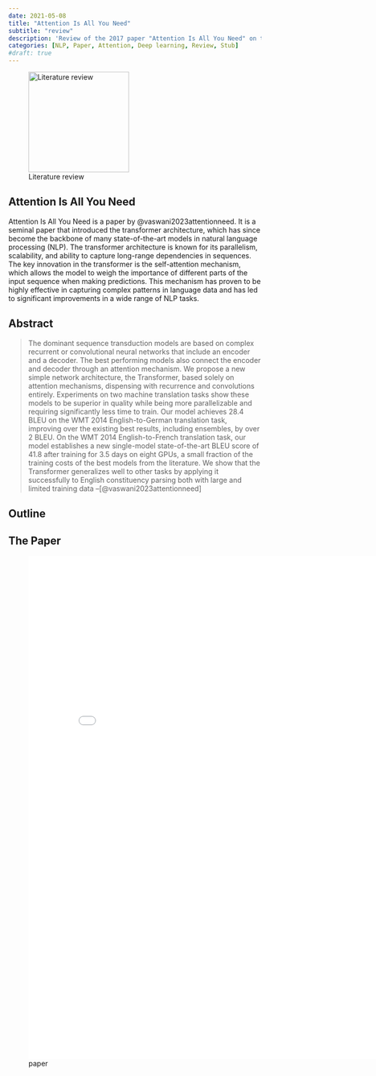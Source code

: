 ```yaml
---
date: 2021-05-08
title: "Attention Is All You Need"
subtitle: "review"
description: 'Review of the 2017 paper "Attention Is All You Need" on the transformer architecture.'
categories: [NLP, Paper, Attention, Deep learning, Review, Stub]
#draft: true
---
```


![Literature review](/images/literature-review-open-book.jpg){.column-margin .nolightbox width="200px"}

## Attention Is All You Need

Attention Is All You Need is a paper by @vaswani2023attentionneed. It is a seminal paper that introduced the transformer architecture, which has since become the backbone of many state-of-the-art models in natural language processing (NLP). The transformer architecture is known for its parallelism, scalability, and ability to capture long-range dependencies in sequences. The key innovation in the transformer is the self-attention mechanism, which allows the model to weigh the importance of different parts of the input sequence when making predictions. This mechanism has proven to be highly effective in capturing complex patterns in language data and has led to significant improvements in a wide range of NLP tasks.

## Abstract

> The dominant sequence transduction models are based on complex recurrent or convolutional neural networks that include an encoder and a decoder. The best performing models also connect the encoder and decoder through an attention mechanism. We propose a new simple network architecture, the Transformer, based solely on attention mechanisms, dispensing with recurrence and convolutions entirely. Experiments on two machine translation tasks show these models to be superior in quality while being more parallelizable and requiring significantly less time to train. Our model achieves 28.4 BLEU on the WMT 2014 English-to-German translation task, improving over the existing best results, including ensembles, by over 2 BLEU. On the WMT 2014 English-to-French translation task, our model establishes a new single-model state-of-the-art BLEU score of 41.8 after training for 3.5 days on eight GPUs, a small fraction of the training costs of the best models from the literature. We show that the Transformer generalizes well to other tasks by applying it successfully to English constituency parsing both with large and limited training data --[@vaswani2023attentionneed]

## Outline

## The Paper

![paper](./paper.pdf){.col-page width=800px height=1000px group="slides"}
